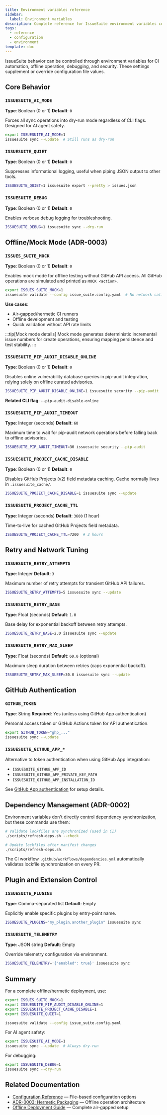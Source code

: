 ```yaml
---
title: Environment variables reference
sidebar:
  label: Environment variables
description: Complete reference for IssueSuite environment variables controlling behavior, offline operation, and debugging.
tags:
  - reference
  - configuration
  - environment
template: doc
---
```


IssueSuite behavior can be controlled through environment variables for CI automation, offline operation, debugging, and security. These settings supplement or override configuration file values.

## Core Behavior

### `ISSUESUITE_AI_MODE`

**Type**: Boolean (0 or 1)
**Default**: `0`

Forces all sync operations into dry-run mode regardless of CLI flags. Designed for AI agent safety.

```bash
export ISSUESUITE_AI_MODE=1
issuesuite sync --update  # Still runs as dry-run
```

### `ISSUESUITE_QUIET`

**Type**: Boolean (0 or 1)
**Default**: `0`

Suppresses informational logging, useful when piping JSON output to other tools.

```bash
ISSUESUITE_QUIET=1 issuesuite export --pretty > issues.json
```

### `ISSUESUITE_DEBUG`

**Type**: Boolean (0 or 1)
**Default**: `0`

Enables verbose debug logging for troubleshooting.

```bash
ISSUESUITE_DEBUG=1 issuesuite sync --dry-run
```

## Offline/Mock Mode (ADR-0003)

### `ISSUES_SUITE_MOCK`

**Type**: Boolean (0 or 1)
**Default**: `0`

Enables mock mode for offline testing without GitHub API access. All GitHub operations are simulated and printed as `MOCK <action>`.

```bash
export ISSUES_SUITE_MOCK=1
issuesuite validate --config issue_suite.config.yaml  # No network calls
```

**Use cases**:

- Air-gapped/hermetic CI runners
- Offline development and testing
- Quick validation without API rate limits

:::tip[Mock mode details]
Mock mode generates deterministic incremental issue numbers for create operations, ensuring mapping persistence and test stability.
:::

### `ISSUESUITE_PIP_AUDIT_DISABLE_ONLINE`

**Type**: Boolean (0 or 1)
**Default**: `0`

Disables online vulnerability database queries in pip-audit integration, relying solely on offline curated advisories.

```bash
ISSUESUITE_PIP_AUDIT_DISABLE_ONLINE=1 issuesuite security --pip-audit
```

**Related CLI flag**: `--pip-audit-disable-online`

### `ISSUESUITE_PIP_AUDIT_TIMEOUT`

**Type**: Integer (seconds)
**Default**: `60`

Maximum time to wait for pip-audit network operations before falling back to offline advisories.

```bash
ISSUESUITE_PIP_AUDIT_TIMEOUT=30 issuesuite security --pip-audit
```

### `ISSUESUITE_PROJECT_CACHE_DISABLE`

**Type**: Boolean (0 or 1)
**Default**: `0`

Disables GitHub Projects (v2) field metadata caching. Cache normally lives in `.issuesuite_cache/`.

```bash
ISSUESUITE_PROJECT_CACHE_DISABLE=1 issuesuite sync --update
```

### `ISSUESUITE_PROJECT_CACHE_TTL`

**Type**: Integer (seconds)
**Default**: `3600` (1 hour)

Time-to-live for cached GitHub Projects field metadata.

```bash
ISSUESUITE_PROJECT_CACHE_TTL=7200  # 2 hours
```

## Retry and Network Tuning

### `ISSUESUITE_RETRY_ATTEMPTS`

**Type**: Integer
**Default**: `3`

Maximum number of retry attempts for transient GitHub API failures.

```bash
ISSUESUITE_RETRY_ATTEMPTS=5 issuesuite sync --update
```

### `ISSUESUITE_RETRY_BASE`

**Type**: Float (seconds)
**Default**: `1.0`

Base delay for exponential backoff between retry attempts.

```bash
ISSUESUITE_RETRY_BASE=2.0 issuesuite sync --update
```

### `ISSUESUITE_RETRY_MAX_SLEEP`

**Type**: Float (seconds)
**Default**: `60.0` (optional)

Maximum sleep duration between retries (caps exponential backoff).

```bash
ISSUESUITE_RETRY_MAX_SLEEP=30.0 issuesuite sync --update
```

## GitHub Authentication

### `GITHUB_TOKEN`

**Type**: String
**Required**: Yes (unless using GitHub App authentication)

Personal access token or GitHub Actions token for API authentication.

```bash
export GITHUB_TOKEN="ghp_..."
issuesuite sync --update
```

### `ISSUESUITE_GITHUB_APP_*`

Alternative to token authentication when using GitHub App integration:

- `ISSUESUITE_GITHUB_APP_ID`
- `ISSUESUITE_GITHUB_APP_PRIVATE_KEY_PATH`
- `ISSUESUITE_GITHUB_APP_INSTALLATION_ID`

See [GitHub App authentication](../how-to/github-app-auth) for setup details.

## Dependency Management (ADR-0002)

Environment variables don't directly control dependency synchronization, but these commands use them:

```bash
# Validate lockfiles are synchronized (used in CI)
./scripts/refresh-deps.sh --check

# Update lockfiles after manifest changes
./scripts/refresh-deps.sh
```

The CI workflow `.github/workflows/dependencies.yml` automatically validates lockfile synchronization on every PR.

## Plugin and Extension Control

### `ISSUESUITE_PLUGINS`

**Type**: Comma-separated list
**Default**: Empty

Explicitly enable specific plugins by entry-point name.

```bash
ISSUESUITE_PLUGINS="my_plugin,another_plugin" issuesuite sync
```

### `ISSUESUITE_TELEMETRY`

**Type**: JSON string
**Default**: Empty

Override telemetry configuration via environment.

```bash
ISSUESUITE_TELEMETRY='{"enabled": true}' issuesuite sync
```

## Summary

For a complete offline/hermetic deployment, use:

```bash
export ISSUES_SUITE_MOCK=1
export ISSUESUITE_PIP_AUDIT_DISABLE_ONLINE=1
export ISSUESUITE_PROJECT_CACHE_DISABLE=1
export ISSUESUITE_QUIET=1

issuesuite validate --config issue_suite.config.yaml
```

For AI agent safety:

```bash
export ISSUESUITE_AI_MODE=1
issuesuite sync --update  # Always dry-run
```

For debugging:

```bash
export ISSUESUITE_DEBUG=1
issuesuite sync --dry-run
```

## Related Documentation

- [Configuration Reference](./configuration) — File-based configuration options
- [ADR-0003: Hermetic Packaging](../../adrs/ADR-0003-hermetic-packaging.md) — Offline operation architecture
- [Offline Deployment Guide](../how-to/offline-deployment) — Complete air-gapped setup
